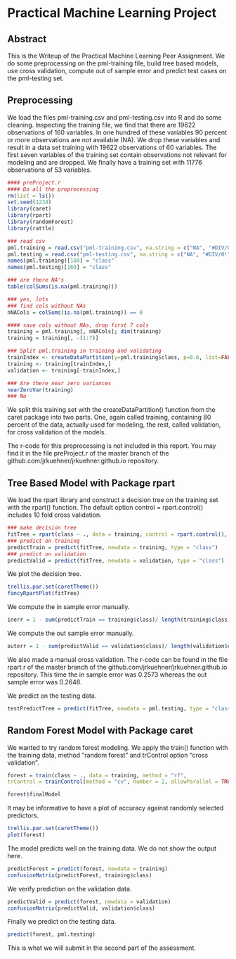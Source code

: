 # Practical Machine Learning Project
##  Abstract

This is the Writeup of the Practical Machine Learning Peer Assignment.
We do some preprocessing on the pml-training file, build tree based models, use cross validation, compute out of sample error and predict test cases on the pml-testing set. 

## Preprocessing

We load the files pml-training.csv and pml-testing.csv into R and do some cleaning. Inspecting the training file, we find that there are 19622 observations of 160 variables. In one hundred of these variables 90 percent or more observations
are not available (NA). We drop these variables and result in a data set training with 19622 observations of 60 variables.
The first seven variables of the training set contain observations not relevant for modeling and are dropped. We finally have a training set with 11776 observations of 53 variables. 

```r
#### preProject.r
#### Do all the preprocessing
rm(list = ls())
set.seed(1234)
library(caret)
library(rpart)
library(randomForest)
library(rattle)

### read csv
pml.training = read.csv("pml-training.csv", na.string = c("NA", "#DIV/0!"))
pml.testing = read.csv("pml-testing.csv", na.string = c("NA", "#DIV/0!"))
names(pml.training)[160] = "class"
names(pml.testing)[160] = "class"

### are there NA's
table(colSums(is.na(pml.training)))

### yes, lots
### find cols without NAs
nNACols = colSums(is.na(pml.training)) == 0

#### save cols without NAs, drop first 7 cols
training = pml.training[, nNACols]; dim(training)
training = training[, -(1:7)]

### Split pml.training in training and validating 
trainIndex <- createDataPartition(y=pml.training$class, p=0.6, list=FALSE)
training <- training[trainIndex,]
validation <- training[-trainIndex,]

### Are there near zero variances
nearZeroVar(training)
### No
```

We split this training set with the createDataPartition() function from the caret package
into two parts. One, again called training, containing 80 percent of the data,
actually used for modeling, the 
rest, called validation, for cross validation of the models.

The r-code for this preprocessing is not included in this report. You may find it in the file
preProject.r of the master branch of the github.com/jrkuehner/jrkuehner.github.io repository.

## Tree Based Model with Package rpart

We load the rpart library and construct a decision tree on the training set
with the rpart() function. The default option control = rpart.control() includes
10 fold cross validation.

```r
### make decision tree
fitTree = rpart(class ~ ., data = training, control = rpart.control(), method = "class")
### predict on training
predictTrain = predict(fitTree, newdata = training, type = "class")
### predict on validation
predictValid = predict(fitTree, newdata = validation, type = "class")
```

We plot the decision tree.

```r
trellis.par.set(caretTheme())
fancyRpartPlot(fitTree)
```


We compute the in sample error manually.

``` r
inerr = 1 - sum(predictTrain == training$class)/ length(training$class); inerr
```

We compute the out sample error manually.

```r
outerr = 1 - sum(predictValid == validation$class)/ length(validation$class); outerr
```

We also made a manual cross validation.
The r-code can be found in the file
rpart.r of the master branch of the github.com/jrkuehner/jrkuehner.github.io repository.
This time the in sample error was 0.2573 whereas the out sample error was 0.2648.

We predict on the testing data.

```r
testPredictTree = predict(fitTree, newdata = pml.testing, type = "class"); testPredictTree
```


## Random Forest Model with Package caret

We wanted to try random forest modeling. We apply the train() function
with the training data, method "random forest" and trControl option "cross validation".

```r
forest = train(class ~ ., data = training, method = "rf",
trControl = trainControl(method = "cv", number = 2, allowParallel = TRUE))
```

```r
forest$finalModel
```
It may be informative to have a plot of accuracy against randomly selected predictors. 

```r
trellis.par.set(caretTheme())
plot(forest)
```


The model predicts well on the training data. We do not show the output here.
```r
predictForest = predict(forest, newdata = training)
confusionMatrix(predictForest, training$class)
```

We verify prediction on the validation data.

```r
predictValid = predict(forest, newdata = validation)
confusionMatrix(predictValid, validation$class)
```

Finally we predict on the testing data.
```r
predict(forest, pml.testing)
```

This is what we will submit in the second part of the assessment.

